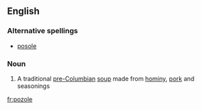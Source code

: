 ==English==

===Alternative spellings===
*[[posole]]

===Noun===
{{wikipedia}}
{{en-noun}}

#{{US}} A traditional [[pre-Columbian]] [[soup]] made from [[hominy]], [[pork]] and seasonings

[[fr:pozole]]